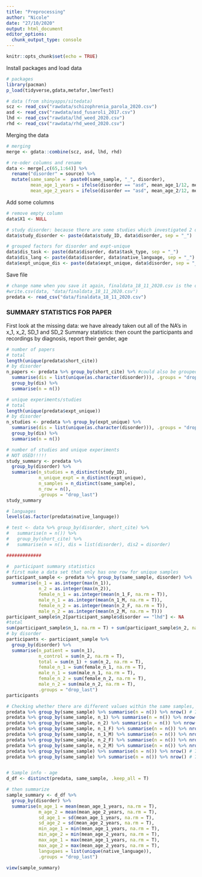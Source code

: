 ```yaml
---
title: "Preprocessing"
author: "Nicole"
date: "27/10/2020"
output: html_document
editor_options: 
  chunk_output_type: console
---
```


```r
knitr::opts_chunk$set(echo = TRUE)
```

Install packages and load data 
```r
# packages
library(pacman)
p_load(tidyverse,gdata,metafor,lmerTest)

# data (from shinyapps/sitedata)
scz <- read_csv("rawdata/schizophrenia_parola_2020.csv")
asd <- read_csv("rawdata/asd_fusaroli_2017.csv")
lhd <- read_csv("rawdata/lhd_weed_2020.csv")
rhd <- read_csv("rawdata/rhd_weed_2020.csv")

```

Merging the data
```r
# merging
merge <- gdata::combine(scz, asd, lhd, rhd) 

# re-oder columns and rename
data <- merge[,c(65,1:64)] %>%
  rename("disorder" = source) %>%
  mutate(same_sample =  paste0(same_sample, "_", disorder),
         mean_age_1_years = ifelse(disorder == "asd", mean_age_1/12, mean_age_1),
         mean_age_2_years = ifelse(disorder == "asd", mean_age_2/12, mean_age_2))

```

Add some columns
```r
# remove empty column
data$X1 <- NULL 

# study disorder: because there are some studies which investigated 2 disorder (esp. rhd/lhd)
data$study_disorder <- paste(data$study_ID, data$disorder, sep = "_")

# grouped factors for disorder and expt-unique 
data$dis_task <- paste(data$disorder, data$task_type, sep = "_")
data$dis_lang <- paste(data$disorder, data$native_language, sep = "_")
data$expt_unique_dis <- paste(data$expt_unique, data$disorder, sep = "_")

```

Save file
```r

# change name when you save it again, finaldata_18_11_2020.csv is the one we use for the analysis.
#write.csv(data, "data/finaldata_18_11_2020.csv") 
predata <- read_csv("data/finaldata_18_11_2020.csv") 
```

### SUMMARY STATISTICS FOR PAPER ###

First look at the missing data: we have already taken out all of the NA's in x_1, x_2, SD_1 and SD_2
Summary statistics: then count the participants and recordings by diagnosis, report their gender, age
```r
# number of papers
# total
length(unique(predata$short_cite))
# by disorder
n_papers <- predata %>% group_by(short_cite) %>% #could also be grouped by study_ID = the same
  summarise(dis = list(unique(as.character(disorder))), .groups = "drop_last") %>%
  group_by(dis) %>%
  summarise(n = n())

# unique experiments/studies 
# total
length(unique(predata$expt_unique))
# by disorder
n_studies <- predata %>% group_by(expt_unique) %>% 
  summarise(dis = list(unique(as.character(disorder))), .groups = "drop_last") %>%
  group_by(dis) %>%
  summarise(n = n())

# number of studies and unique experiments
# NOT USED!!!!!
study_summary <- predata %>% 
  group_by(disorder) %>% 
  summarise(n_studies = n_distinct(study_ID),
            n_unique_expt = n_distinct(expt_unique), 
            n_samples = n_distinct(same_sample),
            n_row = n(),
            .groups = "drop_last")
study_summary

# languages
levels(as.factor(predata$native_language))

# test <- data %>% group_by(disorder, short_cite) %>%
#   summarise(n = n()) %>%
#   group_by(short_cite) %>%
#   summarise(n = n(), dis = list(disorder), dis2 = disorder)

#############

#  participant summary statistics
# first make a data set that only has one row for unique samples
participant_sample <- predata %>% group_by(same_sample, disorder) %>%
  summarise(n_1 = as.integer(max(n_1)),
            n_2 = as.integer(max(n_2)),
            female_n_1 = as.integer(mean(n_1_F, na.rm = T)),
            male_n_1 = as.integer(mean(n_1_M, na.rm = T)),
            female_n_2 = as.integer(mean(n_2_F, na.rm = T)),
            male_n_2 = as.integer(mean(n_2_M, na.rm = T))) 
participant_sample$n_2[participant_sample$disorder == "lhd"] <- NA
#total
sum(participant_sample$n_1, na.rm = T) + sum(participant_sample$n_2, na.rm = T)  
# by disorder
participants <- participant_sample %>%
  group_by(disorder) %>%
  summarise(n_patient = sum(n_1),
            n_control = sum(n_2, na.rm = T),
            total = sum(n_1) + sum(n_2, na.rm = T),
            female_n_1 = sum(female_n_1, na.rm = T),
            male_n_1 = sum(male_n_1, na.rm = T),
            female_n_2 = sum(female_n_2, na.rm = T),
            male_n_2 = sum(male_n_2, na.rm = T),
            .groups = "drop_last")
participants

# Checking whether there are different values within the same samples, or whether we can just take a mean of the group.
predata %>% group_by(same_sample) %>% summarise(n = n()) %>% nrow() # 79
predata %>% group_by(same_sample, n_1) %>% summarise(n = n()) %>% nrow() # 83 --> max
predata %>% group_by(same_sample, n_2) %>% summarise(n = n()) %>% nrow() # 83
predata %>% group_by(same_sample, n_1_F) %>% summarise(n = n()) %>% nrow() # 79 --> mean
predata %>% group_by(same_sample, n_1_M) %>% summarise(n = n()) %>% nrow() # 79
predata %>% group_by(same_sample, n_2_F) %>% summarise(n = n()) %>% nrow() # 79
predata %>% group_by(same_sample, n_2_M) %>% summarise(n = n()) %>% nrow() # 79
predata %>% group_by(same_sample) %>% summarise(n = n()) %>% nrow() # 79
predata %>% group_by(same_sample) %>% summarise(n = n()) %>% nrow() # 79


# Sample info - age
d_df <- distinct(predata, same_sample, .keep_all = T)

# then summarize
sample_summary <- d_df %>%
  group_by(disorder) %>%
  summarise(m_age_1 = mean(mean_age_1_years, na.rm = T),
            m_age_2 = mean(mean_age_2_years, na.rm = T),
            sd_age_1 = sd(mean_age_1_years, na.rm = T),
            sd_age_2 = sd(mean_age_2_years, na.rm = T),
            min_age_1 = min(mean_age_1_years, na.rm = T),
            min_age_2 = min(mean_age_2_years, na.rm = T),
            max_age_1 = max(mean_age_1_years, na.rm = T),
            max_age_2 = max(mean_age_2_years, na.rm = T),
            langugaes = list(unique(native_language)),
            .groups = "drop_last")

view(sample_summary)
```

